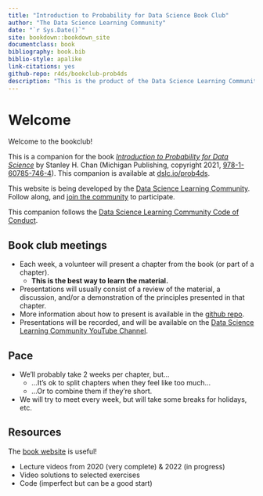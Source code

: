 ```yaml
---
title: "Introduction to Probability for Data Science Book Club"
author: "The Data Science Learning Community"
date: "`r Sys.Date()`"
site: bookdown::bookdown_site
documentclass: book
bibliography: book.bib
biblio-style: apalike
link-citations: yes
github-repo: r4ds/bookclub-prob4ds
description: "This is the product of the Data Science Learning Community's Introduction to Probability for Data Science Book Club."
---
```


# Welcome {-}

Welcome to the bookclub!

This is a companion for the book [*Introduction to Probability for Data Science*](https://probability4datascience.com/) by Stanley H. Chan (Michigan Publishing, copyright 2021, [978-1-60785-746-4](https://www.amazon.com/Introduction-Probability-Data-Science-Stanley/dp/1607857464/)). This companion is available at [dslc.io/prob4ds](https://dslc.io/prob4ds).

This website is being developed by the [Data Science Learning Community](https://dslc.io). Follow along, and [join the community](https://dslc.io/join) to participate.

This companion follows the [Data Science Learning Community Code of Conduct](https://dslc.io/conduct).

## Book club meetings {-}

-   Each week, a volunteer will present a chapter from the book (or part of a chapter).
    -   **This is the best way to learn the material.**
-   Presentations will usually consist of a review of the material, a discussion, and/or a demonstration of the principles presented in that chapter.
-   More information about how to present is available in the [github repo](https://github.com/r4ds/bookclub-prob4ds).
-   Presentations will be recorded, and will be available on the [Data Science Learning Community YouTube Channel](https://dslc.io/youtube).

## Pace {-}

-   We'll probably take 2 weeks per chapter, but...
    -   ...It's ok to split chapters when they feel like too much...
    -   ...Or to combine them if they're short.
-   We will try to meet every week, but will take some breaks for holidays, etc.

## Resources {-}

The [book website](https://probability4datascience.com/) is useful!

-   Lecture videos from 2020 (very complete) & 2022 (in progress)
-   Video solutions to selected exercises
-   Code (imperfect but can be a good start)
